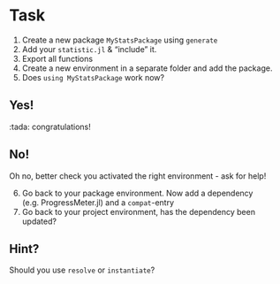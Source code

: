 # Task
1. Create a new package `MyStatsPackage` using `generate`
2. Add your `statistic.jl` & "include" it. 
3. Export all functions
4. Create a new environment in a separate folder and add the package.
5. Does `using MyStatsPackage` work now? 

:::{.callout collapse=true}
## Yes!
:tada: congratulations!
:::

:::{.callout collapse=true}
## No!
Oh no, better check you activated the right environment - ask for help!
:::
6. Go back to your package environment. Now add a dependency (e.g. ProgressMeter.jl) and a `compat`-entry
7. Go back to your project environment, has the
 dependency been updated? 

:::{.callout collapse=true}
## Hint?
Should you use `resolve` or `instantiate`?
:::